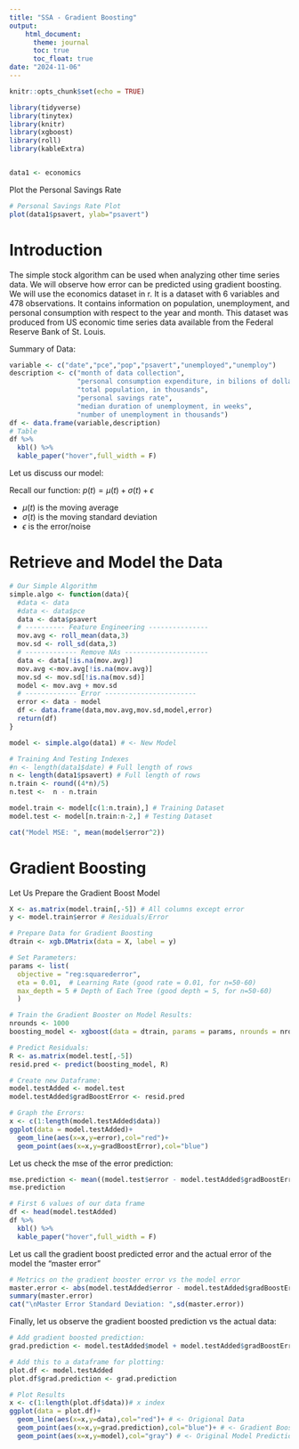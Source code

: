 ---
title: "SSA - Gradient Boosting"
output: 
    html_document:
      theme: journal
      toc: true
      toc_float: true
date: "2024-11-06"
---

```{r setup, include=FALSE}
knitr::opts_chunk$set(echo = TRUE)
```

```{r, warning=FALSE}
library(tidyverse)
library(tinytex)
library(knitr)
library(xgboost)
library(roll)
library(kableExtra)


data1 <- economics
```

Plot the Personal Savings Rate
```{r}
# Personal Savings Rate Plot
plot(data1$psavert, ylab="psavert")
```


# Introduction

The simple stock algorithm can be used when analyzing other time series data. We will observe how error can be predicted using gradient boosting. We will use the economics dataset in r. It is a dataset with 6 variables and 478 observations. It contains information on population, unemployment, and personal consumption with respect to the year and month. This dataset was produced from US economic time series data available from the Federal Reserve Bank of St. Louis.

Summary of Data:
```{r, echo=FALSE}
variable <- c("date","pce","pop","psavert","unemployed","unemploy")
description <- c("month of data collection",
                 "personal consumption expenditure, in bilions of dollars",
                 "total population, in thousands",
                 "personal savings rate",
                 "median duration of unemployment, in weeks",
                 "number of unemployment in thousands")
df <- data.frame(variable,description)
# Table
df %>%
  kbl() %>%
  kable_paper("hover",full_width = F)
```

Let us discuss our model:

Recall our function: $p(t) = \mu(t)+\sigma(t)+\epsilon$

- $\mu(t)$ is the moving average
- $\sigma(t)$ is the moving standard deviation
- $\epsilon$ is the error/noise

# Retrieve and Model the Data
```{r}
# Our Simple Algorithm
simple.algo <- function(data){
  #data <- data
  #data <- data$pce
  data <- data$psavert
  # ---------- Feature Engineering ---------------
  mov.avg <- roll_mean(data,3)
  mov.sd <- roll_sd(data,3)
  # ------------- Remove NAs ---------------------  
  data <- data[!is.na(mov.avg)] 
  mov.avg <-mov.avg[!is.na(mov.avg)]
  mov.sd <- mov.sd[!is.na(mov.sd)]
  model <- mov.avg + mov.sd
  # ------------- Error -----------------------
  error <- data - model
  df <- data.frame(data,mov.avg,mov.sd,model,error)
  return(df)
}

model <- simple.algo(data1) # <- New Model 

# Training And Testing Indexes
#n <- length(data1$date) # Full length of rows
n <- length(data1$psavert) # Full length of rows
n.train <- round((4*n)/5)
n.test <-  n - n.train

model.train <- model[c(1:n.train),] # Training Dataset
model.test <- model[n.train:n-2,] # Testing Dataset

cat("Model MSE: ", mean(model$error^2))
```

# Gradient Boosting

Let Us Prepare the Gradient Boost Model
```{r}
X <- as.matrix(model.train[,-5]) # All columns except error 
y <- model.train$error # Residuals/Error

# Prepare Data for Gradient Boosting
dtrain <- xgb.DMatrix(data = X, label = y)

# Set Parameters:
params <- list(
  objective = "reg:squarederror",
  eta = 0.01,  # Learning Rate (good rate = 0.01, for n=50-60)
  max_depth = 5 # Depth of Each Tree (good depth = 5, for n=50-60)
  )

# Train the Gradient Booster on Model Results:
nrounds <- 1000
boosting_model <- xgboost(data = dtrain, params = params, nrounds = nrounds, verbose = 0)

# Predict Residuals:
R <- as.matrix(model.test[,-5])
resid.pred <- predict(boosting_model, R)

# Create new Dataframe:
model.testAdded <- model.test
model.testAdded$gradBoostError <- resid.pred

# Graph the Errors:
x <- c(1:length(model.testAdded$data))
ggplot(data = model.testAdded)+
  geom_line(aes(x=x,y=error),col="red")+
  geom_point(aes(x=x,y=gradBoostError),col="blue")
```

 Let us check the mse of the error prediction:
```{r}
mse.prediction <- mean((model.test$error - model.testAdded$gradBoostError)^2)
mse.prediction
```
 
```{r}
# First 6 values of our data frame
df <- head(model.testAdded)
df %>%
  kbl() %>%
  kable_paper("hover",full_width = F)
```

 Let us call the gradient boost predicted error and the actual error of the model the "master error"
```{r}
# Metrics on the gradient booster error vs the model error
master.error <- abs(model.testAdded$error - model.testAdded$gradBoostError) 
summary(master.error)
cat("\nMaster Error Standard Deviation: ",sd(master.error))
```
 
 Finally, let us observe the gradient boosted prediction vs the actual data:
```{r}
# Add gradient boosted prediction:
grad.prediction <- model.testAdded$model + model.testAdded$gradBoostError

# Add this to a dataframe for plotting:
plot.df <- model.testAdded
plot.df$grad.prediction <- grad.prediction

# Plot Results
x <- c(1:length(plot.df$data))# x index
ggplot(data = plot.df)+
  geom_line(aes(x=x,y=data),col="red")+ # <- Origional Data
  geom_point(aes(x=x,y=grad.prediction),col="blue")+ # <- Gradient Boost Prediction
  geom_point(aes(x=x,y=model),col="gray") # <- Original Model Prediction
```
 